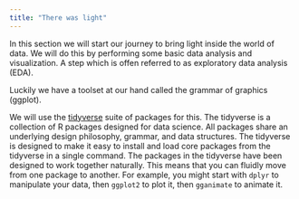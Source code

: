 ```yaml
---
title: "There was light"
---
```


In this section we will start our journey to bring light inside the world of data. We will do this by performing some basic data analysis and visualization. A step which is offen referred to as exploratory data analysis (EDA).



Luckily we have a toolset at our hand called the grammar of graphics (ggplot). 

 We will use the [tidyverse](https://www.tidyverse.org/) suite of packages for this. The tidyverse is a collection of R packages designed for data science. All packages share an underlying design philosophy, grammar, and data structures. The tidyverse is designed to make it easy to install and load core packages from the tidyverse in a single command. The packages in the tidyverse have been designed to work together naturally. This means that you can fluidly move from one package to another. For example, you might start with `dplyr` to manipulate your data, then `ggplot2` to plot it, then `gganimate` to animate it.